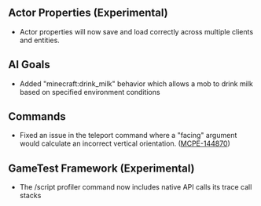 



## **Actor Properties** **(Experimental)**

-   Actor properties will now save and load correctly across multiple clients and entities.

## **AI Goals**

-   Added "minecraft:drink\_milk" behavior which allows a mob to drink milk based on specified environment conditions

## **Commands**

-   Fixed an issue in the teleport command where a "facing" argument would calculate an incorrect vertical orientation. ([MCPE-144870](https://bugs.mojang.com/browse/MCPE-144870))

## **GameTest Framework (Experimental)**

-   The /script profiler command now includes native API calls its trace call stacks

